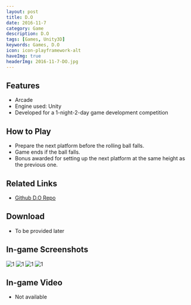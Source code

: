 ```yaml
---
layout: post
title: D.O
date: 2016-11-7
category: Game
description: D.O
tags: [Games, Unity3D]
keywords: Games, D.O
icon: icon-playframework-alt
haveImg: true
headerImg: 2016-11-7-DO.jpg
---
```


## Features

- Arcade
- Engine used: Unity
- Developed for a 1-night-2-day game development competition

## How to Play

- Prepare the next platform before the rolling ball falls.
- Game ends if the ball falls.
- Bonus awarded for setting up the next platform at the same height as the previous one.

## Related Links

- [Github D.O Repo](https://github.com/GanZinam/D.O)

## Download

- To be provided later

## In-game Screenshots

![1](/img/2016-11-7-DO/DOImg.jpg)
![1](/img/2016-11-7-DO/DO.jpg)
![1](/img/2016-11-7-DO/DOGame.jpg)
![1](/img/2016-11-7-DO/theme.jpg)

## In-game Video

- Not available
